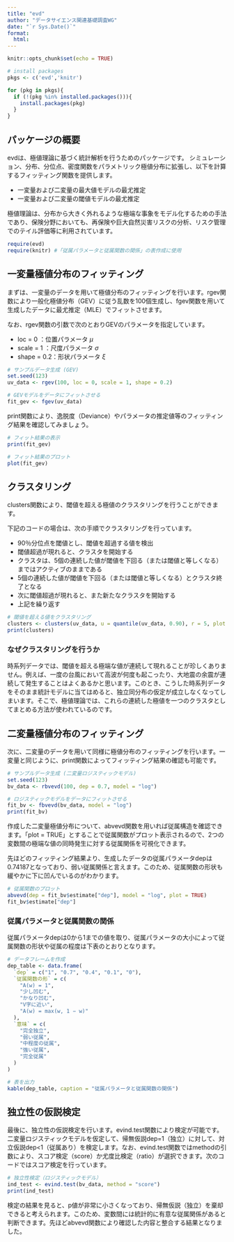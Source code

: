 ```yaml
---
title: "evd"
author: "データサイエンス関連基礎調査WG"
date: "`r Sys.Date()`"
format:
  html:
---
```


```r
knitr::opts_chunk$set(echo = TRUE)

# install packages
pkgs <- c('evd','knitr')

for (pkg in pkgs){
  if (!(pkg %in% installed.packages())){
    install.packages(pkg)
  }
}

```

## パッケージの概要

evdは、極値理論に基づく統計解析を行うためのパッケージです。
シミュレーション、分布、分位点、密度関数をパラメトリック極値分布に拡張し、以下を計算するフィッティング関数を提供します。


-   一変量および二変量の最大値モデルの最尤推定
-   一変量および二変量の閾値モデルの最尤推定


極値理論は、分布から大きく外れるような極端な事象をモデル化するための手法であり、保険分野においても、再保険や巨大自然災害リスクの分析、リスク管理でのテイル評価等に利用されています。

```r
require(evd)
require(knitr) #「従属パラメータと従属関数の関係」の表作成に使用

```

## 一変量極値分布のフィッティング

まずは、一変量のデータを用いて極値分布のフィッティングを行います。rgev関数により一般化極値分布（GEV）に従う乱数を100個生成し、fgev関数を用いて生成したデータに最尤推定（MLE）でフィットさせます。


なお、rgev関数の引数で次のとおりGEVのパラメータを指定しています。

-   loc = 0 ：位置パラメータ $\mu$
-   scale = 1 ：尺度パラメータ $\sigma$
-   shape = 0.2：形状パラメータ $\xi$

```r
# サンプルデータ生成 (GEV)
set.seed(123)
uv_data <- rgev(100, loc = 0, scale = 1, shape = 0.2)

# GEVモデルをデータにフィットさせる
fit_gev <- fgev(uv_data)

```

print関数により、逸脱度（Deviance）やパラメータの推定値等のフィッティング結果を確認してみましょう。

```r

# フィット結果の表示
print(fit_gev)

# フィット結果のプロット
plot(fit_gev)

```

## クラスタリング

clusters関数により、閾値を超える極値のクラスタリングを行うことができます。

下記のコードの場合は、次の手順でクラスタリングを行っています。

-   90％分位点を閾値とし、閾値を超過する値を検出
-   閾値超過が現れると、クラスタを開始する
-   クラスタは、5個の連続した値が閾値を下回る（または閾値と等しくなる）まではアクティブのままである
-   5個の連続した値が閾値を下回る（または閾値と等しくなる）とクラスタ終了となる
-   次に閾値超過が現れると、また新たなクラスタを開始する
-   上記を繰り返す


```r
# 閾値を超える値をクラスタリング
clusters <- clusters(uv_data, u = quantile(uv_data, 0.90), r = 5, plot = TRUE)
print(clusters)
```

:::{.callout-note}  
### なぜクラスタリングを行うか
時系列データでは、閾値を超える極端な値が連続して現れることが珍しくありません。例えば、一度の台風において高波が何度も起こったり、大地震の余震が連続して発生することはよくあるかと思います。このとき、こうした時系列データをそのまま統計モデルに当てはめると、独立同分布の仮定が成立しなくなってしまいます。そこで、極値理論では、これらの連続した極値を一つのクラスタとしてまとめる方法が使われているのです。
:::

## 二変量極値分布のフィッティング

次に、二変量のデータを用いて同様に極値分布のフィッティングを行います。一変量と同じように、print関数によってフィッティング結果の確認も可能です。

```r
# サンプルデータ生成 (二変量ロジスティックモデル)
set.seed(123)
bv_data <- rbvevd(100, dep = 0.7, model = "log")

# ロジスティックモデルをデータにフィットさせる
fit_bv <- fbvevd(bv_data, model = "log")
print(fit_bv)
```

作成した二変量極値分布について、abvevd関数を用いれば従属構造を確認できます。「plot = TRUE」とすることで従属関数がプロット表示されるので、2つの変数間の極端な値の同時発生に対する従属関係を可視化できます。

先ほどのフィッティング結果より、生成したデータの従属パラメータdepは0.74187となっており、弱い従属関係と言えます。このため、従属関数の形状も緩やかに下に凹んでいるのがわかります。

```r

# 従属関数のプロット
abvevd(dep = fit_bv$estimate["dep"], model = "log", plot = TRUE)
fit_bv$estimate["dep"]

```

:::{.callout-note}  
### 従属パラメータと従属関数の関係

従属パラメータdepは0から1までの値を取り、従属パラメータの大小によって従属関数の形状や従属の程度は下表のとおりとなります。
```r

# データフレームを作成
dep_table <- data.frame(
  `dep` = c("1", "0.7", "0.4", "0.1", "0"),
  `従属関数の形` = c(
    "A(w) = 1",
    "少し凹む",
    "かなり凹む",
    "V字に近い",
    "A(w) = max(w, 1 − w)"
  ),
  `意味` = c(
    "完全独立",
    "弱い従属",
    "中程度の従属",
    "強い従属",
    "完全従属"
  )
)

# 表を出力
kable(dep_table, caption = "従属パラメータと従属関数の関係")

```

:::

## 独立性の仮説検定

最後に、独立性の仮説検定を行います。evind.test関数により検定が可能です。二変量ロジスティックモデルを仮定して、帰無仮説dep=1（独立）に対して、対立仮説dep<1（従属あり）を検定します。なお、evind.test関数ではmethodの引数により、スコア検定（score）か尤度比検定（ratio）が選択できます。次のコードではスコア検定を行っています。

```r

# 独立性検定（ロジスティックモデル）
ind_test <- evind.test(bv_data, method = "score")
print(ind_test)

```

検定の結果を見ると、p値が非常に小さくなっており、帰無仮説（独立）を棄却できると考えられます。このため、変数間には統計的に有意な従属関係があると判断できます。先ほどabvevd関数により確認した内容と整合する結果となりました。
